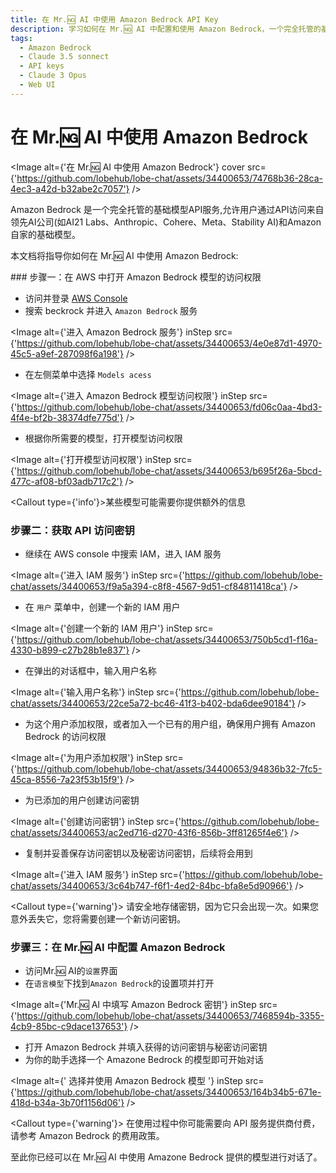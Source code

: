 ```yaml
---
title: 在 Mr.🆖 AI 中使用 Amazon Bedrock API Key
description: 学习如何在 Mr.🆖 AI 中配置和使用 Amazon Bedrock，一个完全托管的基础模型API服务，以便开始对话。
tags:
  - Amazon Bedrock
  - Claude 3.5 sonnect
  - API keys
  - Claude 3 Opus
  - Web UI
---
```


# 在 Mr.🆖 AI 中使用 Amazon Bedrock

<Image
  alt={'在 Mr.🆖 AI 中使用 Amazon Bedrock'}
  cover
  src={'https://github.com/lobehub/lobe-chat/assets/34400653/74768b36-28ca-4ec3-a42d-b32abe2c7057'}
/>

Amazon Bedrock 是一个完全托管的基础模型API服务,允许用户通过API访问来自领先AI公司(如AI21 Labs、Anthropic、Cohere、Meta、Stability AI)和Amazon自家的基础模型。

本文档将指导你如何在 Mr.🆖 AI 中使用 Amazon Bedrock:

<Steps>
### 步骤一：在 AWS 中打开 Amazon Bedrock 模型的访问权限

- 访问并登录 [AWS Console](https://console.aws.amazon.com/)
- 搜索 beckrock 并进入 `Amazon Bedrock` 服务

<Image
  alt={'进入 Amazon Bedrock 服务'}
  inStep
  src={'https://github.com/lobehub/lobe-chat/assets/34400653/4e0e87d1-4970-45c5-a9ef-287098f6a198'}
/>

- 在左侧菜单中选择 `Models acess`

<Image
  alt={'进入 Amazon Bedrock 模型访问权限'}
  inStep
  src={'https://github.com/lobehub/lobe-chat/assets/34400653/fd06c0aa-4bd3-4f4e-bf2b-38374dfe775d'}
/>

- 根据你所需要的模型，打开模型访问权限

<Image
  alt={'打开模型访问权限'}
  inStep
  src={'https://github.com/lobehub/lobe-chat/assets/34400653/b695f26a-5bcd-477c-af08-bf03adb717c2'}
/>

<Callout type={'info'}>某些模型可能需要你提供额外的信息</Callout>

### 步骤二：获取 API 访问密钥

- 继续在 AWS console 中搜索 IAM，进入 IAM 服务

<Image
  alt={'进入 IAM 服务'}
  inStep
  src={'https://github.com/lobehub/lobe-chat/assets/34400653/f9a5a394-c8f8-4567-9d51-cf84811418ca'}
/>

- 在 `用户` 菜单中，创建一个新的 IAM 用户

<Image
  alt={'创建一个新的 IAM 用户'}
  inStep
  src={'https://github.com/lobehub/lobe-chat/assets/34400653/750b5cd1-f16a-4330-b899-c27b28b1e837'}
/>

- 在弹出的对话框中，输入用户名称

<Image
  alt={'输入用户名称'}
  inStep
  src={'https://github.com/lobehub/lobe-chat/assets/34400653/22ce5a72-bc46-41f3-b402-bda6dee90184'}
/>

- 为这个用户添加权限，或者加入一个已有的用户组，确保用户拥有 Amazon Bedrock 的访问权限

<Image
  alt={'为用户添加权限'}
  inStep
  src={'https://github.com/lobehub/lobe-chat/assets/34400653/94836b32-7fc5-45ca-8556-7a23f53b15f9'}
/>

- 为已添加的用户创建访问密钥

<Image
  alt={'创建访问密钥'}
  inStep
  src={'https://github.com/lobehub/lobe-chat/assets/34400653/ac2ed716-d270-43f6-856b-3ff81265f4e6'}
/>

- 复制并妥善保存访问密钥以及秘密访问密钥，后续将会用到

<Image
  alt={'进入 IAM 服务'}
  inStep
  src={'https://github.com/lobehub/lobe-chat/assets/34400653/3c64b747-f6f1-4ed2-84bc-bfa8e5d90966'}
/>

<Callout type={'warning'}>
  请安全地存储密钥，因为它只会出现一次。如果您意外丢失它，您将需要创建一个新访问密钥。
</Callout>

### 步骤三：在 Mr.🆖 AI 中配置 Amazon Bedrock

- 访问Mr.🆖 AI的`设置`界面
- 在`语言模型`下找到`Amazon Bedrock`的设置项并打开

<Image
  alt={'Mr.🆖 AI 中填写 Amazon Bedrock 密钥'}
  inStep
  src={'https://github.com/lobehub/lobe-chat/assets/34400653/7468594b-3355-4cb9-85bc-c9dace137653'}
/>

- 打开 Amazon Bedrock 并填入获得的访问密钥与秘密访问密钥
- 为你的助手选择一个 Amazone Bedrock 的模型即可开始对话

<Image
  alt={' 选择并使用 Amazon Bedrock 模型 '}
  inStep
  src={'https://github.com/lobehub/lobe-chat/assets/34400653/164b34b5-671e-418d-b34a-3b70f1156d06'}
/>

<Callout type={'warning'}>
  在使用过程中你可能需要向 API 服务提供商付费，请参考 Amazon Bedrock 的费用政策。
</Callout>

</Steps>

至此你已经可以在 Mr.🆖 AI 中使用 Amazone Bedrock 提供的模型进行对话了。
